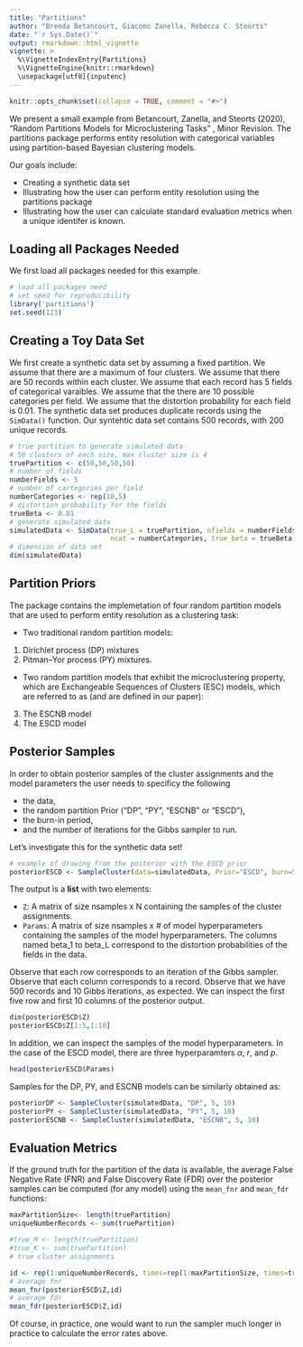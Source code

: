 ```yaml
---
title: "Partitions"
author: "Brenda Betancourt, Giacomo Zanella, Rebecca C. Steorts"
date: "`r Sys.Date()`"
output: rmarkdown::html_vignette
vignette: >
  %\VignetteIndexEntry{Partitions}
  %\VignetteEngine{knitr::rmarkdown}
  \usepackage[utf8]{inputenc}
---
```


```r
knitr::opts_chunk$set(collapse = TRUE, comment = "#>")
```

We present a small example from Betancourt, Zanella, and Steorts (2020), "Random Partitions Models for Microclustering Tasks" \emph{Journal of the American Statistical Association, Theory and Methods}, Minor Revision. The partitions package performs entity resolution with categorical variables using partition-based Bayesian clustering models.

Our goals include:

- Creating a synthetic data set
- Illustrating how the user can perform entity resolution using the partitions package
- Illustrating how the user can calculate standard evaluation metrics when a unique identifer is known. 

## Loading all Packages Needed

We first load all packages needed for this example. 

```r
# load all packages need
# set seed for reproducibility 
library('partitions')
set.seed(123)
```

## Creating a Toy Data Set

We first create a synthetic data set by assuming a fixed partition. We assume that there are a maximum of four clusters. We assume that there are 50 records within each cluster. We assume that each record has 5 fields of categorical varaibles. We assume that the there are 10 possible categories per field. We assume that the distortion probability for each field is 0.01. The synthetic data set produces duplicate records using the `SimData()` function. Our syntehtic data set contains 500 records, with 200 unique records. 


```r
# true partition to generate simulated data
# 50 clusters of each size, max cluster size is 4
truePartition <- c(50,50,50,50)
# number of fields
numberFields <- 5
# number of cartegories per field
numberCategories <- rep(10,5)
# distortion probability for the fields
trueBeta <- 0.01
# generate simulated data
simulatedData <- SimData(true_L = truePartition, nfields = numberFields, 
                         ncat = numberCategories, true_beta = trueBeta)
# dimension of data set
dim(simulatedData)
```

## Partition Priors

The package contains the implemetation of four random partition models that are used to perform entity resolution as a clustering task: 

- Two traditional random partition models: 
1.  Dirichlet process (DP) mixtures 
2.  Pitman–Yor process (PY) mixtures. 
-  Two random partition models that exhibit the microclustering property, which are 
Exchangeable Sequences of Clusters (ESC) models, which are referred to as (and are defined in our paper): 
3.  The ESCNB model 
4.  The ESCD model

## Posterior Samples

In order to obtain posterior samples of the cluster assignments and the model parameters the user needs to specificy the following

- the data,
- the random partition Prior ("DP", "PY", "ESCNB" or "ESCD"),
- the burn-in period, 
- and the number of iterations for the Gibbs sampler to run. 

Let's investigate this for the synthetic data set! 

```r
# example of drawing from the posterior with the ESCD prior 
posteriorESCD <- SampleCluster(data=simulatedData, Prior="ESCD", burn=5, nsamples=10)
```

The output is a **list** with two elements: 

- `Z`: A matrix of size nsamples x N containing the samples of the cluster assignments.
- `Params`: A matrix of size nsamples x # of model hyperparameters containing the samples of the model hyperparameters. The columns named beta_1 to beta_L correspond to the distortion probabilities of the fields in the data.

Observe that each row corresponds to an iteration of the Gibbs sampler. Observe that each column corresponds to a record. Observe that we have 500 records and 10 Gibbs iterations, as expected. We can inspect the first five row and first 10 columns of the posterior output. 

```r
dim(posteriorESCD$Z)
posteriorESCD$Z[1:5,1:10]
```

In addition, we can inspect the samples of the model hyperparameters. In the case of the ESCD model, there are three hyperparamters $\alpha$, $r$, and $p$.

```r
head(posteriorESCD$Params)
```

Samples for the DP, PY, and ESCNB models can be similarly obtained as:

```r
posteriorDP <- SampleCluster(simulatedData, "DP", 5, 10)
posteriorPY <- SampleCluster(simulatedData, "PY", 5, 10)
posteriorESCNB <- SampleCluster(simulatedData, "ESCNB", 5, 10)
```

## Evaluation Metrics

If the ground truth for the partition of the data is available, the average False Negative Rate (FNR) and False Discovery Rate (FDR) over the posterior samples can be computed (for any model) using the `mean_fnr` and `mean_fdr` functions:


```r
maxPartitionSize<- length(truePartition)
uniqueNumberRecords <- sum(truePartition)

#true_M <- length(truePartition)
#true_K <- sum(truePartition)
# true cluster assignments

id <- rep(1:uniqueNumberRecords, times=rep(1:maxPartitionSize, times=truePartition))
# average fnr
mean_fnr(posteriorESCD$Z,id)
# average fdr
mean_fdr(posteriorESCD$Z,id)
```

Of course, in practice, one would want to run the sampler much longer in practice to calculate the error rates above. 

